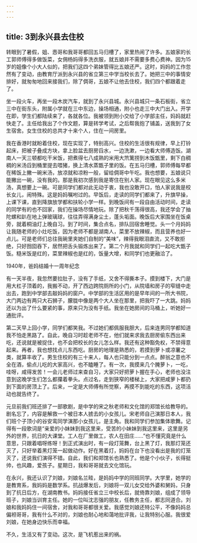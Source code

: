 ```yaml
---
---
---
```

title: 3到永兴县去住校
---




转眼到了暑假，姐、悫哥和我哥哥都回五马归槽了，家里热闹了许多。五娘家的长工郭师傅得多做饭菜，女佣杨妈得多洗衣服，就五娘并不需要多费心费神。因为15岁的姐像个小大人似的，把我们这四个弟妹管得比五娘还严。这时，妈妈的工作忽然有了变动，由教育厅派到永兴县的省立第三中学当校长去了。她把三中的事情安排好，就匆匆地回来接我们，除了倜哥，五娘不让他去住校，我们四个都跟着走了。

坐一段火车，再坐一段木炭汽车，就到了永兴县城。永兴县城只一条石板街，省立三中在街东头，附属小学就在三中东边，操场相通，附小也走三中大门出入。开学在即，学生们都陆续来了，各就各位。我被领到附小交给了小学部主任，妈妈就赶快走了。主任给我出了个作文题，算是转学考试，之后帮我抱了铺盖，送我到了女生宿舍。女生住校的总共才十来个人，住在一间房里。

我在香港时就盼着住校，现在实现了，特别高兴。住校的生活很有规律，早上打铃起床，把被子叠成方块，拿上脸盆去厨房舀水，一边洗漱，一边看大师傅造饭。湖南人一天三顿都吃干米饭，把煮得七八成熟的米用大笊篱捞到木饭甑里，剩下白稠稠的米汤舀到桶里提去喂猪，换上清水蒸甑子里的饭。在五马归槽，郭师傅每早都在稀饭上撇一碗米汤，放凉就和凉粉一般，留给倜哥中午吃。我也想要，五娘说只能撇出一碗，没有我的。那是我初次感到我是寄住在别人家。现在眼见这么多米汤，真想要上一碗。可是同学们都对此无动于衷，我也没敢开口，怕人家说我是校长女儿，闹特殊。这是妈妈嘱咐过的。早饭后，走读的同学们都来了，升旗早操，上课下课，直到降旗放学都和扶轮小学一样。到晚饭间有一段自由活动时间，走读的同学有的也不回家，我们在操场尽情地玩。除了把秋千荡得很高，我还学会了抽陀螺和趴在地上弹玻璃球，往往弄得满身尘土，蓬头垢面。晚饭后大家围坐在饭桌旁，就着桐油灯上晚自习。到了时间，集合点名，排队回宿舍睡觉。头一个月妈妈让我随老师的小灶吃饭，因为老师不都是湖南人，菜里不放辣椒，而且营养也好一点儿。可是老师们总往我碗里夹她们自制的“美味”，辣得我眼泪直流，又不敢拒绝，只好囫囵吞下，居然把舌头锻炼出来了。第二个月我就和同学们一起吃大甑子饭。糙米饭是红的，菜里辣椒也是红的，饭量大增，和同学们也更融洽了。



1940年，爸妈结婚十一周年纪念

有一天半夜，我忽然要拉肚子，没有了手纸，又舍不得撕本子。摸到楼下，大门是用大杠子顶着的，我搬不动，开了西边跨院厕所的小门，从院墙和房子的窄缝中走出去，跑到中学部去敲妈妈的窗户。中学部的生活区用的是早年间的一所大书院，大门两边有两只大石狮子，朦胧中像是两个大人坐在那里，把我吓了一大跳。妈妈还以为出了什么要紧的事，原来只为没有手纸。我坐在她房间的马桶上，听她好一通批评。

第二天早上回小学，同学们都笑我。不过她们都佩服我胆大，后来连男同学都知道我不怕走黑路了。自此，晚自习时趁老师不在，他们就来求我去厨房偷东西出来吃，还说就是被捉住，也不会把校长的女儿怎么样。我还有这种豁免权，不禁得意起来。再者，我也想找点儿东西吃。厨房的地理是熟悉的，若摸到萝卜或凉薯之类，就算丰收了。男生住校的有三十来人，每人也只能分到一点点。醉翁之意也不全在酒，偷点儿吃的大家高兴，也不瞌睡了。有一次，我摸来几个腌萝卜，一吃，哇呀，咸得发苦！一会儿老师过来查自习，大家只好把萝卜握在手心，老师也没注意到这晚学生们怎么都攥着拳头。点过名，走到狭窄的楼梯上，大家把咸萝卜都扔到下面的房顶上了。后来，一定是大师傅有所觉察，再摸不到能吃的东西，这项活动也就告终了。

元旦前我们班还排了一部歌剧，是中学的宋之秋老师和文化馆的郑馆长给教导的。剧名忘了，内容是解救一个被日本人掳去的小女孩儿。宋老师自己演那日本人，我们班个子顶小的谷安鸾同学演那小女孩儿，是主角。我和同学们参加集体歌舞。记得有一段歌词是“亲爱的小妹妹到我这里来，受苦的小妹妹到我这里来，这里是另外的世界，抗日的大课堂。工人在厂里做工，农人在田庄……”也不懂究竟是什么意思，只跟着唱呀练呀！到正式演出时，有一段灯笼舞，台上黑了灯，我那灯笼还灭了，只好举着黑灯笼一起做动作。好在黑着灯，妈妈在台下也没看出是我的灯笼灭了，还说我们演得不错。自此，我们和郑馆长也熟悉了。他是个小伙子，长得挺帅，也风趣，爱孩子。星期日，我和哥哥就去文化馆玩。

在永兴，我还认识了刘娘，刘娘名兰畦，是妈妈中学的同班同学。大学里，她学的是教育系，我妈妈是数学系。抗战爆发后，刘娘将一双儿女交给外婆和舅妈，只身到了抗日后方，在湖南教书。妈妈接任省立三中校长后，就倚靠刘娘，组成了领导班子，刘娘当训育主任。她的一位叫沈志强的朋友，任教务主任，都志同道合。刘娘和我妈妈住一间宿舍，对我和哥哥都很关爱。我感觉刘娘还特公平，不像妈妈总偏袒哥哥，我有什么不对的，刘娘也耐心地和蔼地批评我，让我特别心服。我很爱刘娘，在她身边快乐而幸福。

不久，生活又有了变动。这次，是飞机惹出来的祸。